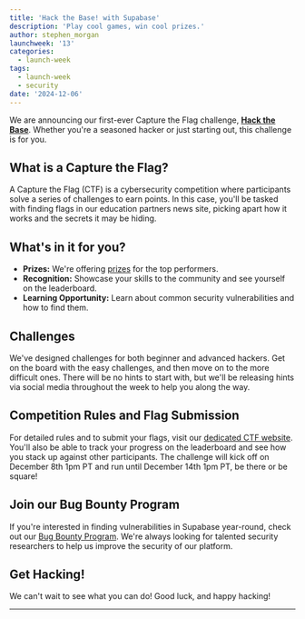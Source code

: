 ```yaml
---
title: 'Hack the Base! with Supabase'
description: 'Play cool games, win cool prizes.'
author: stephen_morgan
launchweek: '13'
categories:
  - launch-week
tags:
  - launch-week
  - security
date: '2024-12-06'
---
```


We are announcing our first-ever Capture the Flag challenge, [**Hack the Base**](https://ctf.supabase.com). Whether you're a seasoned hacker or just starting out, this challenge is for you.

## What is a Capture the Flag?

A Capture the Flag (CTF) is a cybersecurity competition where participants solve a series of challenges to earn points. In this case, you'll be tasked with finding flags in our education partners news site, picking apart how it works and the secrets it may be hiding.

## What's in it for you?

- **Prizes:** We're offering [prizes](https://supabase.store) for the top performers.
- **Recognition:** Showcase your skills to the community and see yourself on the leaderboard.
- **Learning Opportunity:** Learn about common security vulnerabilities and how to find them.

## Challenges

We've designed challenges for both beginner and advanced hackers. Get on the board with the easy challenges, and then move on to the more difficult ones. There will be no hints to start with, but we'll be releasing hints via social media throughout the week to help you along the way.

## Competition Rules and Flag Submission

For detailed rules and to submit your flags, visit our [dedicated CTF website](https://ctf.supabase.com). You'll also be able to track your progress on the leaderboard and see how you stack up against other participants.
The challenge will kick off on December 8th 1pm PT and run until December 14th 1pm PT, be there or be square!

## Join our Bug Bounty Program

If you're interested in finding vulnerabilities in Supabase year-round, check out our [Bug Bounty Program](https://supabase.com/.well-known/security.txt). We're always looking for talented security researchers to help us improve the security of our platform.

## Get Hacking!

We can't wait to see what you can do! Good luck, and happy hacking!

---
